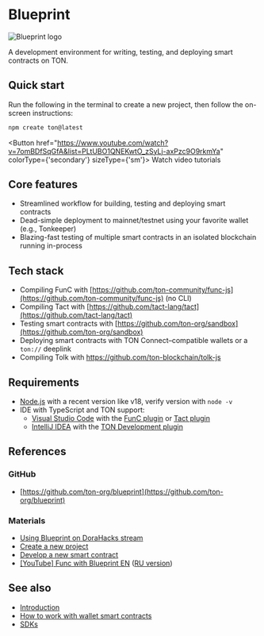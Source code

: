 

# Blueprint

![Blueprint logo](/img/blueprint/logo.svg)

A development environment for writing, testing, and deploying smart contracts on TON.

## Quick start

Run the following in the terminal to create a new project, then follow the on-screen instructions:

```bash
npm create ton@latest
```

<Button href="https://www.youtube.com/watch?v=7omBDfSqGfA&list=PLtUBO1QNEKwtO_zSyLj-axPzc9O9rkmYa" colorType={'secondary'} sizeType={'sm'}>
  Watch video tutorials
</Button>

## Core features

- Streamlined workflow for building, testing and deploying smart contracts
- Dead-simple deployment to mainnet/testnet using your favorite wallet (e.g., Tonkeeper)
- Blazing-fast testing of multiple smart contracts in an isolated blockchain running in-process

## Tech stack

- Compiling FunC with [https://github.com/ton-community/func-js](https://github.com/ton-community/func-js) (no CLI)
- Compiling Tact with [https://github.com/tact-lang/tact](https://github.com/tact-lang/tact)
- Testing smart contracts with [https://github.com/ton-org/sandbox](https://github.com/ton-org/sandbox)
- Deploying smart contracts with TON Connect–compatible wallets or a `ton://` deeplink
- Compiling Tolk with https://github.com/ton-blockchain/tolk-js

## Requirements

- [Node.js](https://nodejs.org/) with a recent version like v18, verify version with `node -v`
- IDE with TypeScript and TON support:
  - [Visual Studio Code](https://code.visualstudio.com/) with the [FunC plugin](https://marketplace.visualstudio.com/items?itemName=tonwhales.func-vscode) or [Tact plugin](https://marketplace.visualstudio.com/items?itemName=tonstudio.vscode-tact)
  - [IntelliJ IDEA](https://www.jetbrains.com/idea/) with the [TON Development plugin](https://plugins.jetbrains.com/plugin/23382-ton)

## References

### GitHub

- [https://github.com/ton-org/blueprint](https://github.com/ton-org/blueprint)

### Materials

- [Using Blueprint on DoraHacks stream](https://www.youtube.com/watch?v=5ROXVM-Fojo)
- [Create a new project](https://github.com/ton-org/blueprint#project-creation)
- [Develop a new smart contract](https://github.com/ton-org/blueprint#contract-development)
- [\[YouTube\] Func with Blueprint EN](https://www.youtube.com/watch?v=7omBDfSqGfA&list=PLtUBO1QNEKwtO_zSyLj-axPzc9O9rkmYa) ([RU version](https://youtube.com/playlist?list=PLyDBPwv9EPsA5vcUM2vzjQOomf264IdUZ))

## See also

- [Introduction](/v3/documentation/smart-contracts/overview/)
- [How to work with wallet smart contracts](/v3/guidelines/smart-contracts/howto/wallet/)
- [SDKs](/v3/guidelines/dapps/apis-sdks/sdk/)

<Feedback />
